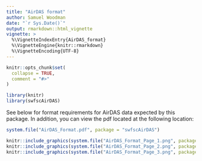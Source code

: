 ```yaml
---
title: "AirDAS format"
author: Samuel Woodman
date: "`r Sys.Date()`"
output: rmarkdown::html_vignette
vignette: >
  %\VignetteIndexEntry{AirDAS_format}
  %\VignetteEngine{knitr::rmarkdown}
  %\VignetteEncoding{UTF-8}
---
```


```r
knitr::opts_chunk$set(
  collapse = TRUE,
  comment = "#>"
)
```

```r
library(knitr)
library(swfscAirDAS)
```


See below for format requirements for AirDAS data expected by this package. In addition, you can view the pdf located at the following location:
```r
system.file("AirDAS_Format.pdf", package = "swfscAirDAS")
```

```r
knitr::include_graphics(system.file("AirDAS_Format_Page_1.png", package = "swfscAirDAS"), dpi = 500)
knitr::include_graphics(system.file("AirDAS_Format_Page_2.png", package = "swfscAirDAS"), dpi = 500)
knitr::include_graphics(system.file("AirDAS_Format_Page_3.png", package = "swfscAirDAS"), dpi = 500)
```